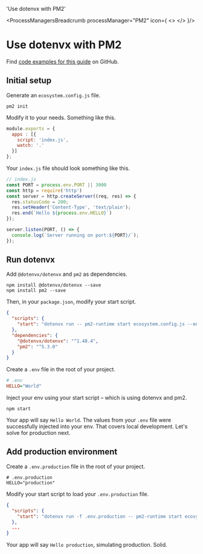 
  'Use dotenvx with PM2'

<ProcessManagersBreadcrumb processManager="PM2" icon={
  <>
    <Pm2Icon className="h-9 w-9 text-[#2B037A] dark:text-[#AC2E95]"/> 
  </>
}/>
# Use dotenvx with PM2
<GuideHeading lead={description} />

<Note>
  Find <a href="https://github.com/dotenvx/examples/tree/main/process-managers/pm2">code examples for this guide</a> on GitHub.
</Note>

## Initial setup

Generate an `ecosystem.config.js` file.

```
pm2 init
```

Modify it to your needs. Something like this.

```js {{ title: 'ecosystem.config.js' }}
module.exports = {
  apps : [{
    script: 'index.js',
    watch: '.'
  }]
};
```

Your `index.js` file should look something like this.

```js {{ title: 'index.js'}}
// index.js
const PORT = process.env.PORT || 3000
const http = require('http')
const server = http.createServer((req, res) => {
  res.statusCode = 200;
  res.setHeader('Content-Type', 'text/plain');
  res.end(`Hello ${process.env.HELLO}`)
});

server.listen(PORT, () => {
  console.log(`Server running on port:${PORT}/`);
});
```

## Run dotenvx

Add `@dotenvx/dotenvx` and `pm2` as dependencies.

```
npm install @dotenvx/dotenvx --save
npm install pm2 --save
```

Then, in your `package.json`, modify your start script.

```json {{ title: "package.json" }}
{
  "scripts": {
    "start": "dotenvx run -- pm2-runtime start ecosystem.config.js --env production"
  },
  "dependencies": {
    "@dotenvx/dotenvx": "^1.48.4",
    "pm2": "^5.3.0"
  }
}
```

Create a `.env` file in the root of your project.

```ini {{ title: '.env' }}
# .env
HELLO="World"
```

Inject your env using your start script – which is using dotenvx and pm2.

```
npm start
```

<ScreenshotBrowser url="/assets/docs/hello-world.png" www="localhost:$PORT" />

Your app will say `Hello World`. The values from your `.env` file were successfully injected into your env. That covers local development. Let's solve for production next.

## Add production environment

Create a `.env.production` file in the root of your project.

```shell {{ title: '.env.production' }}
# .env.production
HELLO="production"
```

Modify your start script to load your `.env.production` file.

```json {{ title: "package.json" }}
{
  "scripts": {
    "start": "dotenvx run -f .env.production -- pm2-runtime start ecosystem.config.js --env production"
  },
  ...
}
```

Your app will say `Hello production`, simulating production. Solid.

<ScreenshotBrowser url="/assets/docs/hello-production.png" www="localhost:$PORT" />
